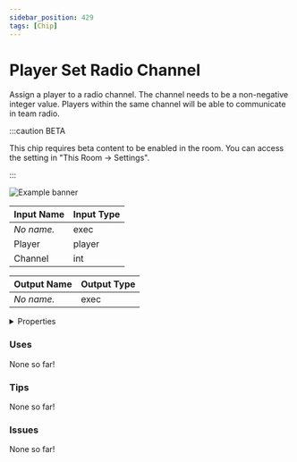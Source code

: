 ```yaml
---
sidebar_position: 429
tags: [Chip]
---
```


# Player Set Radio Channel

Assign a player to a radio channel. The channel needs to be a non-negative integer value. Players within the same channel will be able to communicate in team radio.

:::caution BETA

This chip requires beta content to be enabled in the room. You can access the setting in "This Room -> Settings".

:::

![Example banner](./assets/231d05ba-8577-4d1e-888d-115e657dd525.svg)

| Input Name | Input Type |
|-----------|-----------|
| *No name.* | exec |
| Player | player |
| Channel | int |

| Output Name | Output Type |
|-----------|-----------|
| *No name.* | exec |


<details>
  <summary>Properties</summary>
  <div>
    <div>
    <table>
      <thead>
        <tr>
          <th>Is beta required?</th>
          <th>✅</th>
        </tr>
        <tr>
          <th>Is this chip a trolling risk?</th>
          <th>❌</th>
        </tr>
        <tr>
          <th>Chip UUID</th>
          <th>231d05ba-8577-4d1e-888d-115e657dd525</th>
        </tr>
      </thead>
    </table>
    </div>
  </div>
</details>

### Uses

None so far!

### Tips

None so far!

### Issues

None so far!